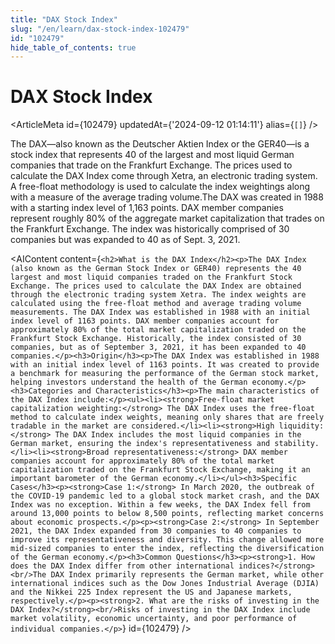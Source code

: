 ```yaml
---
title: "DAX Stock Index"
slug: "/en/learn/dax-stock-index-102479"
id: "102479"
hide_table_of_contents: true
---
```



# DAX Stock Index

<ArticleMeta id={102479} updatedAt={'2024-09-12 01:14:11'} alias={`[]`} />
<div className='border-solid border-b border-t-0 my-4 border-[var(--ifm-color-gray-300)]' />

The DAX—also known as the Deutscher Aktien Index or the GER40—is a stock index that represents 40 of the largest and most liquid German companies that trade on the Frankfurt Exchange. The prices used to calculate the DAX Index come through Xetra, an electronic trading system. A free-float methodology is used to calculate the index weightings along with a measure of the average trading volume.The DAX was created in 1988 with a starting index level of 1,163 points. DAX member companies represent roughly 80% of the aggregate market capitalization that trades on the Frankfurt Exchange. The index was historically comprised of 30 companies but was expanded to 40 as of Sept. 3, 2021.

<AIContent content={`<h2>What is the DAX Index</h2><p>The DAX Index (also known as the German Stock Index or GER40) represents the 40 largest and most liquid companies traded on the Frankfurt Stock Exchange. The prices used to calculate the DAX Index are obtained through the electronic trading system Xetra. The index weights are calculated using the free-float method and average trading volume measurements. The DAX Index was established in 1988 with an initial index level of 1163 points. DAX member companies account for approximately 80% of the total market capitalization traded on the Frankfurt Stock Exchange. Historically, the index consisted of 30 companies, but as of September 3, 2021, it has been expanded to 40 companies.</p><h3>Origin</h3><p>The DAX Index was established in 1988 with an initial index level of 1163 points. It was created to provide a benchmark for measuring the performance of the German stock market, helping investors understand the health of the German economy.</p><h3>Categories and Characteristics</h3><p>The main characteristics of the DAX Index include:</p><ul><li><strong>Free-float market capitalization weighting:</strong> The DAX Index uses the free-float method to calculate index weights, meaning only shares that are freely tradable in the market are considered.</li><li><strong>High liquidity:</strong> The DAX Index includes the most liquid companies in the German market, ensuring the index's representativeness and stability.</li><li><strong>Broad representativeness:</strong> DAX member companies account for approximately 80% of the total market capitalization traded on the Frankfurt Stock Exchange, making it an important barometer of the German economy.</li></ul><h3>Specific Cases</h3><p><strong>Case 1:</strong> In March 2020, the outbreak of the COVID-19 pandemic led to a global stock market crash, and the DAX Index was no exception. Within a few weeks, the DAX Index fell from around 13,000 points to below 8,500 points, reflecting market concerns about economic prospects.</p><p><strong>Case 2:</strong> In September 2021, the DAX Index expanded from 30 companies to 40 companies to improve its representativeness and diversity. This change allowed more mid-sized companies to enter the index, reflecting the diversification of the German economy.</p><h3>Common Questions</h3><p><strong>1. How does the DAX Index differ from other international indices?</strong><br/>The DAX Index primarily represents the German market, while other international indices such as the Dow Jones Industrial Average (DJIA) and the Nikkei 225 Index represent the US and Japanese markets, respectively.</p><p><strong>2. What are the risks of investing in the DAX Index?</strong><br/>Risks of investing in the DAX Index include market volatility, economic uncertainty, and poor performance of individual companies.</p>`} id={102479} />
